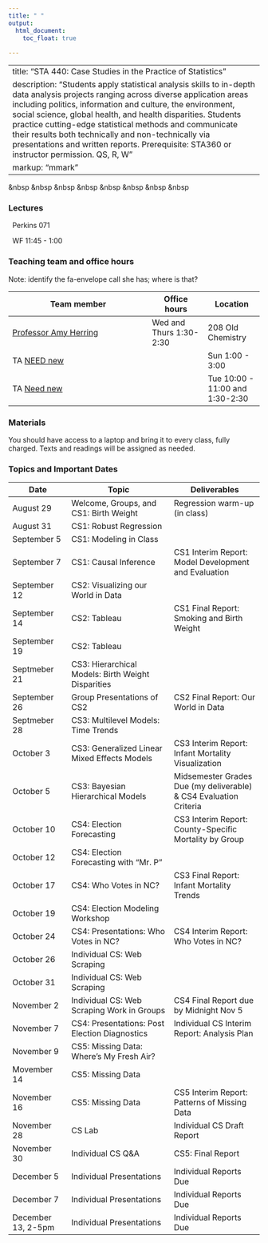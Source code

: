 ```yaml
---
title: " "
output: 
  html_document:
    toc_float: true
  
---
```


---
title: "STA 440: Case Studies in the Practice of Statistics"
description: "Students apply statistical analysis skills to in-depth data analysis projects ranging across diverse application areas including politics, information and culture, the environment, social science, global health, and health disparities. Students practice cutting-edge statistical methods and communicate their results both technically and non-technically via presentations and written reports. Prerequisite: STA360 or instructor permission. QS, R, W"
markup: "mmark"
---
&nbsp
&nbsp
&nbsp
&nbsp
&nbsp
&nbsp
&nbsp
&nbsp

### Lectures

<font color="#6CA0DC"><i class="fas fa-university fa-lg"></i></font> &nbsp; Perkins 071 

<font color="#6CA0DC"><i class="fas fa-calendar-alt fa-lg"></i></font> &nbsp; WF 11:45 - 1:00


### Teaching team and office hours 

Note:  identify the fa-envelope call she has; where is that?

| Team member | Office hours | Location |
| ----------  | ----         | ---- |
| [Professor Amy Herring](https://stat.duke.edu/people/amy-h-herring)  <a href="mailto:amy.herring@duke.edu" title="email"><i class="fa fa-envelope"></i></a> &nbsp;  | Wed and Thurs 1:30-2:30 | 208 Old Chemistry |
TA [NEED new](https://www.linkedin.com/in/peter-hase-8092a6b9/) | <a href="mailto:peter.hase@duke.edu" title="email"><i class="fa fa-envelope"></i></a> &nbsp; <a href="https://github.com/peterbhase" title="GitHub"><i class="fa fa-github"></i></a> | Sun 1:00 - 3:00 | Old Chem 211A
TA [Need new](https://www.linkedin.com/in/walker-harrison-11a36b6b/) | <a href="mailto:walker.harrison@duke.edu" title="email"><i class="fa fa-envelope"></i></a> &nbsp; <a href="https://github.com/WalkerHarrison" title="GitHub"><i class="fa fa-github"></i></a> &nbsp; <a href="https://twitter.com/WalkWearsCrocs" title="Twitter"><i class="fa fa-twitter"></i></a> | Tue 10:00 - 11:00 and 1:30-2:30 | Old Chem 211A
 
                  


### Materials

You should have access to a laptop and bring it to every class, fully charged. Texts and readings will be assigned as needed.


### Topics and Important Dates
|Date           |Topic                      |Deliverables     |
| ----------    | -----------------         | --------------- |
| August 29     | Welcome, Groups, and CS1: Birth Weight        | Regression warm-up (in class)        |
| August 31     | CS1: Robust Regression    |                 |
| September 5   | CS1: Modeling in Class | |
| September 7   | CS1: Causal Inference | CS1 Interim Report: Model Development and Evaluation |
| September 12  | CS2: Visualizing our World in Data | |
| September 14  | CS2: Tableau | CS1 Final Report: Smoking and Birth Weight |
| September 19  | CS2: Tableau | |
| Septmeber 21  | CS3: Hierarchical Models: Birth Weight Disparities | |
| September 26  | Group Presentations of CS2 | CS2 Final Report: Our World in Data |
| Septmeber 28  | CS3: Multilevel Models: Time Trends | |
| October 3     | CS3: Generalized Linear Mixed Effects Models | CS3 Interim Report: Infant Mortality Visualization| 
| October 5     | CS3: Bayesian Hierarchical Models | Midsemester Grades Due (my deliverable)  & CS4 Evaluation Criteria |
| October 10    | CS4: Election Forecasting | CS3 Interim Report: County-Specific Mortality by Group|
| October 12    | CS4: Election Forecasting with "Mr. P" | |
| October 17    | CS4: Who Votes in NC? | CS3 Final Report: Infant Mortality Trends |
| October 19    | CS4: Election Modeling Workshop | |
| October 24    | CS4: Presentations: Who Votes in NC? | CS4 Interim Report: Who Votes in NC? |
| October 26    | Individual CS: Web Scraping | | 
| October 31    | Individual CS: Web Scraping | | CS4 Interim Report: Election Prediction Models |
| November 2    | Individual CS: Web Scraping Work in Groups | CS4 Final Report due by Midnight Nov 5|
| November 7    | CS4: Presentations: Post Election Diagnostics | Individual CS Interim Report: Analysis Plan  |
| November 9    | CS5: Missing Data: Where's My Fresh Air? | |
| Movember 14   | CS5: Missing Data | |
| November 16   | CS5: Missing Data | CS5 Interim Report: Patterns of Missing Data |
| November 28   | CS Lab | Individual CS Draft Report | 
| November 30   | Individual CS Q&A | CS5: Final Report |
| December 5    | Individual Presentations | Individual Reports Due |
| December 7    | Individual Presentations | Individual Reports Due |
| December 13, 2-5pm   | Individual Presentations | Individual Reports Due |

